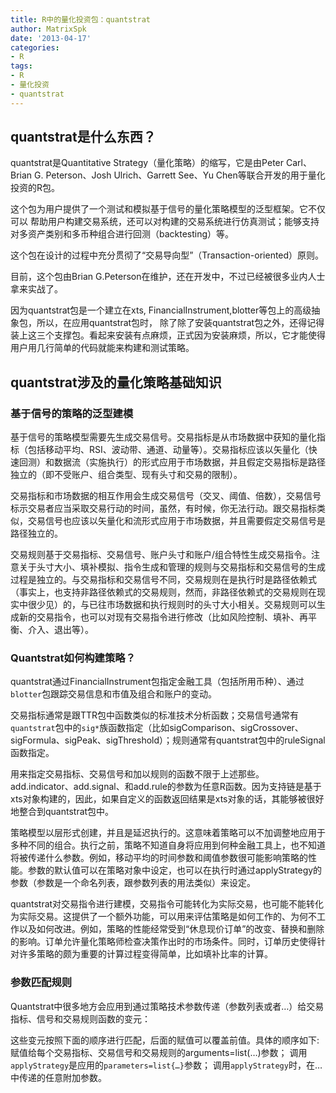 ```yaml
---
title: R中的量化投资包：quantstrat
author: MatrixSpk
date: '2013-04-17'
categories:
- R
tags:
- R
- 量化投资
- quantstrat
---
```


## quantstrat是什么东西？
quantstrat是Quantitative Strategy（量化策略）的缩写，它是由Peter Carl、 Brian G. Peterson、Josh Ulrich、Garrett See、Yu Chen等联合开发的用于量化投资的R包。

这个包为用户提供了一个测试和模拟基于信号的量化策略模型的泛型框架。它不仅可以
帮助用户构建交易系统，还可以对构建的交易系统进行仿真测试；能够支持对多资产类别和多币种组合进行回测（backtesting）等。

这个包在设计的过程中充分贯彻了“交易导向型”（Transaction-oriented）原则。

目前，这个包由Brian G.Peterson在维护，还在开发中，不过已经被很多业内人士拿来实战了。

因为quantstrat包是一个建立在xts, FinancialInstrument,blotter等包上的高级抽象包，所以，在应用quantstrat包时，
除了除了安装quantstrat包之外，还得记得装上这三个支撑包。看起来安装有点麻烦，正式因为安装麻烦，所以，它才能使得用户用几行简单的代码就能来构建和测试策略。

## quantstrat涉及的量化策略基础知识

### 基于信号的策略的泛型建模

基于信号的策略模型需要先生成交易信号。交易指标是从市场数据中获知的量化指标（包括移动平均、RSI、波动带、通道、动量等）。交易指标应该以矢量化（快速回测）和数据流（实施执行）的形式应用于市场数据，并且假定交易指标是路径独立的（即不受账户、组合类型、现有头寸和交易的限制）。

交易指标和市场数据的相互作用会生成交易信号（交叉、阈值、倍数），交易信号标示交易者应当采取交易行动的时间，虽然，有时候，你无法行动。跟交易指标类似，交易信号也应该以矢量化和流形式应用于市场数据，并且需要假定交易信号是路径独立的。

交易规则基于交易指标、交易信号、账户头寸和账户/组合特性生成交易指令。注意关于头寸大小、填补模拟、指令生成和管理的规则与交易指标和交易信号的生成过程是独立的。与交易指标和交易信号不同，交易规则在是执行时是路径依赖式（事实上，也支持非路径依赖式的交易规则，然而，非路径依赖式的交易规则在现实中很少见）的，与已往市场数据和执行规则时的头寸大小相关。交易规则可以生成新的交易指令，也可以对现有交易指令进行修改（比如风险控制、填补、再平衡、介入、退出等）。

### Quantstrat如何构建策略？

quantstrat通过FinancialInstrument包指定金融工具（包括所用币种）、通过`blotter`包跟踪交易信息和市值及组合和账户的变动。

交易指标通常是跟TTR包中函数类似的标准技术分析函数；交易信号通常有`quantstrat`包中的`sig*`族函数指定（比如sigComparison、sigCrossover、sigFormula、sigPeak、sigThreshold）；规则通常有quantstrat包中的ruleSignal函数指定。

用来指定交易指标、交易信号和加以规则的函数不限于上述那些。add.indicator、add.signal、和add.rule的参数为任意R函数。因为支持链是基于xts对象构建的，因此，如果自定义的函数返回结果是xts对象的话，其能够被很好地整合到quantstrat包中。

策略模型以层形式创建，并且是延迟执行的。这意味着策略可以不加调整地应用于多种不同的组合。执行之前，策略不知道自身将应用到何种金融工具上，也不知道将被传递什么参数。例如，移动平均的时间参数和阈值参数很可能影响策略的性能。参数的默认值可以在策略对象中设定，也可以在执行时通过applyStrategy的参数（参数是一个命名列表，跟参数列表的用法类似）来设定。

quantstrat对交易指令进行建模，交易指令可能转化为实际交易，也可能不能转化为实际交易。这提供了一个额外功能，可以用来评估策略是如何工作的、为何不工作以及如何改进。例如，策略的性能经常受到“休息现价订单”的改变、替换和删除的影响。订单允许量化策略师检查决策作出时的市场条件。同时，订单历史使得针对许多策略的颇为重要的计算过程变得简单，比如填补比率的计算。

### 参数匹配规则

Quantstrat中很多地方会应用到通过策略技术参数传递（参数列表或者…）给交易指标、信号和交易规则函数的变元：

这些变元按照下面的顺序进行匹配，后面的赋值可以覆盖前值。具体的顺序如下:
赋值给每个交易指标、交易信号和交易规则的arguments=list(…)参数；
调用`applyStrategy`是应用的`parameters=list{…}`参数；
调用`applyStrategy`时，在…中传递的任意附加参数。